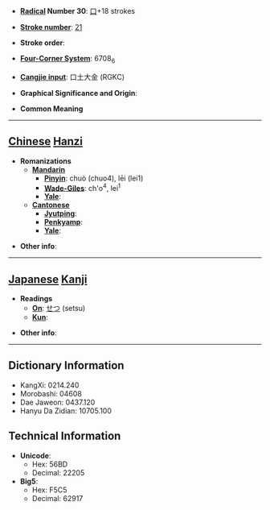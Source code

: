 * '''[[Wiktionary:Chinese radical index| Radical]] Number 30''': [[Wiktionary:Chinese radical index 口|口]]+18 strokes

* '''[[Wiktionary:Chinese total strokes index|Stroke number]]''': [[Wiktionary:Chinese total strokes index 21|21]]

* '''Stroke order''': 

* '''[[Wiktionary:Chinese four corner index|Four-Corner System]]''': 6708<sub>6</sub>

* '''[[Wiktionary:Chinese Cangjie index|Cangjie input]]''': 口土大金 (RGKC)

* '''Graphical Significance and Origin''': 

* '''Common Meaning'''

----

== [[Chinese]] [[Hanzi]] ==

* '''Romanizations'''
** '''[[Mandarin]]'''
*** '''[[Pinyin]]''': chuò (chuo4), lēi (lei1)
*** '''[[Wade-Giles]]''': ch'o<sup>4</sup>, lei<sup>1</sup>
*** '''[[Yale]]''': 
** '''[[Cantonese]]'''
*** '''[[Jyutping]]''':
*** '''[[Penkyamp]]''': 
*** '''[[Yale]]''': 

* '''Other info''': 

----

== [[Japanese]] [[Kanji]] ==

* '''Readings'''
** '''[[On]]''': [[せつ]] (setsu)
** '''[[Kun]]''': 

* '''Other info''':  

----

== Dictionary Information ==

* KangXi: 0214.240
* Morobashi: 04608
* Dae Jaweon: 0437.120
* Hanyu Da Zidian: 10705.100

== Technical Information ==

* '''Unicode''':
** Hex: 56BD
** Decimal: 22205
* '''Big5''':
** Hex: F5C5
** Decimal: 62917